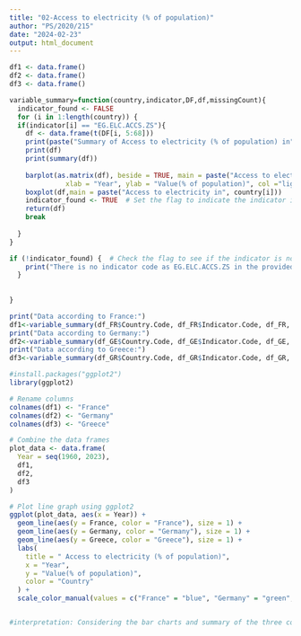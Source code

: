 ---
title: "02-Access to electricity (% of population)"
author: "PS/2020/215"
date: "2024-02-23"
output: html_document
---
```{r}
df1 <- data.frame()
df2 <- data.frame()
df3 <- data.frame()

variable_summary=function(country,indicator,DF,df,missingCount){
  indicator_found <- FALSE
  for (i in 1:length(country)) {
  if(indicator[i] == "EG.ELC.ACCS.ZS"){
    df <- data.frame(t(DF[i, 5:68]))
    print(paste("Summary of Access to electricity (% of population) in", country[i], ":"))
    print(df)
    print(summary(df))
    
    barplot(as.matrix(df), beside = TRUE, main = paste("Access to electricity in", country[i]), 
              xlab = "Year", ylab = "Value(% of population)", col ="lightblue")
    boxplot(df,main = paste("Access to electricity in", country[i]))
    indicator_found <- TRUE  # Set the flag to indicate the indicator is found
    return(df)
    break
  
  }
}

if (!indicator_found) {  # Check the flag to see if the indicator is not found
    print("There is no indicator code as EG.ELC.ACCS.ZS in the provided data.")
  }
  
  
}

print("Data according to France:")
df1<-variable_summary(df_FR$Country.Code, df_FR$Indicator.Code, df_FR, df1)
print("Data according to Germany:")
df2<-variable_summary(df_GE$Country.Code, df_GE$Indicator.Code, df_GE, df2)
print("Data according to Greece:")
df3<-variable_summary(df_GR$Country.Code, df_GR$Indicator.Code, df_GR, df3)

#install.packages("ggplot2")
library(ggplot2)

# Rename columns
colnames(df1) <- "France"
colnames(df2) <- "Germany"
colnames(df3) <- "Greece"

# Combine the data frames
plot_data <- data.frame(
  Year = seq(1960, 2023),
  df1,
  df2,
  df3
)

# Plot line graph using ggplot2
ggplot(plot_data, aes(x = Year)) +
  geom_line(aes(y = France, color = "France"), size = 1) +
  geom_line(aes(y = Germany, color = "Germany"), size = 1) +
  geom_line(aes(y = Greece, color = "Greece"), size = 1) +
  labs(
    title = " Access to electricity (% of population)",
    x = "Year",
    y = "Value(% of population)",
    color = "Country"
  ) +
  scale_color_manual(values = c("France" = "blue", "Germany" = "green", "Greece" = "red"))


#interpretation: Considering the bar charts and summary of the three countries it seems like all the countries have the 100 (% of population) after replacing missing value to the mean:100 and correcting it to less than 70%

```

